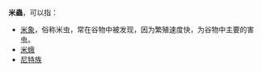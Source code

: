 '''米蟲'''，可以指：
* [[米象|米象]]，俗称米虫，常在谷物中被发现，因为繁殖速度快，为谷物中主要的害虫。
* [[米蛾|米蛾]]
* [[尼特族|尼特族]]
{{消歧义|cat=二字消歧义}}